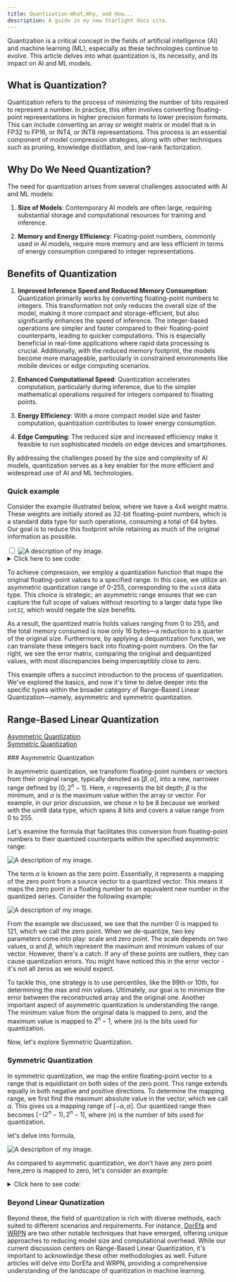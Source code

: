 ```yaml
---
title: Quantization-What,Why, and How...
description: A guide in my new Starlight docs site.
---
```


<article class='formatter'>

Quantization is a critical concept in the fields of artificial intelligence (AI) and machine learning (ML), especially as these technologies continue to evolve. This article delves into what quantization is, its necessity, and its impact on AI and ML models.

## What is Quantization?

Quantization refers to the process of minimizing the number of bits required to represent a number. In practice, this often involves converting floating-point representations in higher precision formats to lower precision formats. This can include converting an array or weight matrix or model that is in FP32 to FP16, or INT4, or INT8 representations. This process is an essential component of model compression strategies, along with other techniques such as pruning, knowledge distillation, and low-rank factorization.

## Why Do We Need Quantization?

The need for quantization arises from several challenges associated with AI and ML models:

1. **Size of Models**: Contemporary AI models are often large, requiring substantial storage and computational resources for training and inference.

2. **Memory and Energy Efficiency**: Floating-point numbers, commonly used in AI models, require more memory and are less efficient in terms of energy consumption compared to integer representations.

## Benefits of Quantization

1. **Improved Inference Speed and Reduced Memory Consumption**: Quantization primarily works by converting floating-point numbers to integers. This transformation not only reduces the overall size of the model, making it more compact and storage-efficient, but also significantly enhances the speed of inference. The integer-based operations are simpler and faster compared to their floating-point counterparts, leading to quicker computations. This is especially beneficial in real-time applications where rapid data processing is crucial. Additionally, with the reduced memory footprint, the models become more manageable, particularly in constrained environments like mobile devices or edge computing scenarios.


2. **Enhanced Computational Speed**: Quantization accelerates computation, particularly during inference, due to the simpler mathematical operations required for integers compared to floating points.

3. **Energy Efficiency**: With a more compact model size and faster computation, quantization contributes to lower energy consumption.

4. **Edge Computing**: The reduced size and increased efficiency make it feasible to run sophisticated models on edge devices and smartphones.

By addressing the challenges posed by the size and complexity of AI models, quantization serves as a key enabler for the more efficient and widespread use of AI and ML technologies.

### Quick example

Consider the example illustrated below, where we have a 4x4 weight matrix. These weights are initially stored as 32-bit floating-point numbers, which is a standard data type for such operations, consuming a total of 64 bytes. Our goal is to reduce this footprint while retaining as much of the original information as possible.

<div class="click-zoom container " style={{ display: "flex", justifyContent: "center" }}>
    <input type="checkbox" id="zoom_img"/>
    <label for="zoom_img">
    <Image className="" src={quantized} alt="A description of my image." />
    </label> 
</div>

<details>
    <summary>Click here to see code:</summary>

```python
# Your Python code goes here
import torch

w = [
    [2.158,19.568,20.41,44.25],
    [0.142,0.45,2.158,0.37],
    [99.14,18.56,45.25,0.25],
    [10.2,9.45,6.57,7.85]
    ]
w = torch.tensor(w)

def asymmetric_quantization(weight_matrix, bits, target_dtype= torch.uint8):
    alphas = (weight_matrix.max(dim=-1)[0]).unsqueeze(1)
    betas = (weight_matrix.min(dim=-1)[0]).unsqueeze(1)
    scale = (alphas - betas) / (2**bits-1)
    zero = -1*torch.round(betas / scale)
    lower_bound, upper_bound = 0, 2**bits-1

    weight_matrix = torch.round(weight_matrix / scale + zero)
    weight_matrix[weight_matrix < lower_bound] = lower_bound
    weight_matrix[weight_matrix > upper_bound] = upper_bound

    return weight_matrix.to(target_dtype), scale, zero

def asym_dequant(weignt_matrix,scale,zero):

    return (weignt_matrix-zero)*scale

w_quant,scale,zero = asymmetric_quantization(w, 8)
w_dequant = asym_dequant(w_quant, scale, zero)

print('Original Matrix is: \n',w,'\n\n','Quantized Matrix is: \n',w_quant,'\n\n'\
      'De-quantized is \n',w_dequant,'\n')

original_size_in_bytes= w.numel()*w.element_size()
Qunatized_size_in_bytes= w_quant.numel()*w_quant.element_size()

print(f'Size before quantization: {original_size_in_bytes} \nSize after quantization: {Qunatized_size_in_bytes}')

```

</details>

To achieve compression, we employ a quantization function that maps the original floating-point values to a specified range. In this case, we utilize an asymmetric quantization range of 0-255, corresponding to the `uint8` data type. This choice is strategic; an asymmetric range ensures that we can capture the full scope of values without resorting to a larger data type like `int32`, which would negate the size benefits.

As a result, the quantized matrix holds values ranging from 0 to 255, and the total memory consumed is now only 16 bytes—a reduction to a quarter of the original size. Furthermore, by applying a dequantization function, we can translate these integers back into floating-point numbers. On the far right, we see the error matrix, comparing the original and dequantized values, with most discrepancies being imperceptibly close to zero.

This example offers a succinct introduction to the process of quantization. We've explored the basics, and now it's time to delve deeper into the specific types within the broader category of Range-Based Linear Quantization—namely, asymmetric and symmetric quantization.
##  Range-Based Linear Quantization
<p >
  <a href="#asymmetric">Asymmetric Quantization</a> <br/>
  <a href="#symmetric">Symmetric Quantization</a>
</p>
### Asymmetric Quantization

<a id="asymmetric"></a>
In asymmetric quantization, we transform floating-point numbers or vectors from their original range, typically denoted as $[\beta, \alpha]$, into a new, narrower range defined by $[0, 2^n - 1]$. Here, $n$ represents the bit depth; $\beta$ is the minimum, and $\alpha$ is the maximum value within the array or vector. For example, in our prior discussion, we chose $n$ to be 8 because we worked with the uint8 data type, which spans 8 bits and covers a value range from 0 to 255.

Let's examine the formula that facilitates this conversion from floating-point numbers to their quantized counterparts within the specified asymmetric range:

<div  style={{ display: "flex", justifyContent: "center" }}>
    <Image className="" src={asymetric} alt="A description of my image." /> 
</div>

The term $\alpha$ is known as the zero point. Essentially, it represents a mapping of the zero point from a source vector to a quantized vector. This means it maps the zero point in a floating number to an equivalent new number in the quantized series. Consider the following example:

<div  style={{ display: "flex", justifyContent: "center" }}>
    <Image className="" src={ex1} alt="A description of my image." /> 
</div>

From the example we discussed, we see that the number 0 is mapped to 121, which we call the zero point. When we de-quantize, two key parameters come into play: scale and zero point. The scale depends on two values, $\alpha$ and $\beta$, which represent the maximum and minimum values of our vector. However, there's a catch. If any of these points are outliers, they can cause quantization errors. You might have noticed this in the error vector - it's not all zeros as we would expect. 

To tackle this, one strategy is to use percentiles, like the 99th or 10th, for determining the max and min values. Ultimately, our goal is to minimize the error between the reconstructed array and the original one. Another important aspect of asymmetric quantization is understanding the range. The minimum value from the original data is mapped to zero, and the maximum value is mapped to $2^n - 1$, where \(n\) is the bits used for quantization.

Now, let's explore Symmetric Quantization.


### Symmetric Quantization
<a id="symmetric"></a>
In symmetric quantization, we map the entire floating-point vector to a range that is equidistant on both sides of the zero point. This range extends equally in both negative and positive directions. To determine the mapping range, we first find the maximum absolute value in the vector, which we call $\alpha$. This gives us a mapping range of $[-\alpha, \alpha]$. Our quantized range then becomes $[-(2^n - 1), 2^n - 1]$, where \(n\) is the number of bits used for quantization.

let's delve into formula,

<div  style={{ display: "flex", justifyContent: "center" }}>
    <Image className="" src={sym} alt="A description of my image." /> 
</div>

As compared to asymmetic quantization, we don't have any zero point here,zero is mapped to zero,
let's consider an example:

<details>
        <summary>Click here to see code:</summary>

```python
torch.set_printoptions(sci_mode=False)
def symmetric_quantization(weight_matrix, bits, target_dtype= torch.int8):
    alphas = (weight_matrix.abs().max(dim=-1)[0]).unsqueeze(1)
    scale = (alphas) / ((2**(bits-1))-1)

    lower_bound, upper_bound = -(2**(bits-1)-1), (2**(bits-1))-1

    weight_matrix = torch.round(weight_matrix / scale)
    weight_matrix[weight_matrix < lower_bound] = lower_bound
    weight_matrix[weight_matrix > upper_bound] = upper_bound

    return weight_matrix.to(target_dtype),scale

def symmetric_dequantization(weight_matrix,scale):
    return weight_matrix*scale

w = [[43.91, -44.93,0,22.99,-43.93,-11.35,38.48,-20.49,-38.61,-28.02],
    [56.45,0,125,22,154,0.15,-125,256,36,-365]]

w = torch.tensor(w)


w_quant,scale = symmetric_quantization(w, 8)
w_dequant = symmetric_dequantization(w_quant, scale)



print('Original Matrix is: \n',w,'\n\n','Quantized Matrix is: \n',w_quant,'\n\n'\
      'De-quantized is \n',w_dequant,'\n')

original_size_in_bytes= w.numel()*w.element_size()
Qunatized_size_in_bytes= w_quant.numel()*w_quant.element_size()

print(f'Size before quantization: {original_size_in_bytes} \nSize after quantization: {Qunatized_size_in_bytes}')
```

</details>

### Beyond Linear Qunatization
Beyond these, the field of quantization is rich with diverse methods, each suited to different scenarios and requirements. For instance, [DorEfa](https://intellabs.github.io/distiller/algo_quantization.html#dorefa) and [WRPN](https://intellabs.github.io/distiller/algo_quantization.html#wrpn) are two other notable techniques that have emerged, offering unique approaches to reducing model size and computational overhead. While our current discussion centers on Range-Based Linear Quantization, it's important to acknowledge these other methodologies as well. Future articles will delve into DorEfa and WRPN, providing a comprehensive understanding of the landscape of quantization in machine learning.

</article>